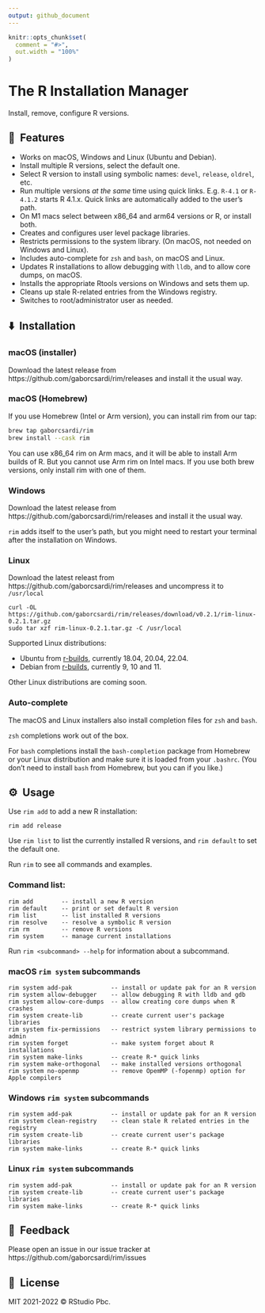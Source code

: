 ```yaml
---
output: github_document
---
```


```r
knitr::opts_chunk$set(
  comment = "#>",
  out.width = "100%"
)
```

# The R Installation Manager

Install, remove, configure R versions.

## 🚀&nbsp; Features

* Works on macOS, Windows and Linux (Ubuntu and Debian).
* Install multiple R versions, select the default one.
* Select R version to install using symbolic names: `devel`, `release`,
  `oldrel`, etc.
* Run multiple versions _at the same_ time using quick links.
  E.g. `R-4.1` or `R-4.1.2` starts R 4.1.x. Quick links are automatically
  added to the user's path.
* On M1 macs select between x86_64 and arm64 versions or R, or install both.
* Creates and configures user level package libraries.
* Restricts permissions to the system library.
  (On macOS, not needed on Windows and Linux).
* Includes auto-complete for `zsh` and `bash`, on macOS and Linux.
* Updates R installations to allow debugging with `lldb`, and to allow
  core dumps, on macOS.
* Installs the appropriate Rtools versions on Windows and sets them up.
* Cleans up stale R-related entries from the Windows registry.
* Switches to root/administrator user as needed.

## ⬇️&nbsp; Installation

### macOS (installer)

Download the latest release from https://github.com/gaborcsardi/rim/releases
and install it the usual way.

### macOS (Homebrew)

If you use Homebrew (Intel or Arm version), you can install rim from our
tap:

```sh
brew tap gaborcsardi/rim
brew install --cask rim
```

You can use x86_64 rim on Arm macs, and it will be able to install Arm
builds of R. But you cannot use Arm rim on Intel macs. If you use both brew
versions, only install rim with one of them.

### Windows

Download the latest release from https://github.com/gaborcsardi/rim/releases
and install it the usual way.

`rim` adds itself to the user's path, but you might need to restart your
terminal after the installation on Windows.

### Linux

Download the latest releast from https://github.com/gaborcsardi/rim/releases
and uncompress it to `/usr/local`

```
curl -OL https://github.com/gaborcsardi/rim/releases/download/v0.2.1/rim-linux-0.2.1.tar.gz
sudo tar xzf rim-linux-0.2.1.tar.gz -C /usr/local
```

Supported Linux distributions:

- Ubuntu from [r-builds](https://github.com/rstudio/r-builds#r-builds),
  currently 18.04, 20.04, 22.04.
- Debian from [r-builds](https://github.com/rstudio/r-builds#r-builds),
  currently 9, 10 and 11.

Other Linux distributions are coming soon.

### Auto-complete

The macOS and Linux installers also install completion files for `zsh`
and `bash`.

`zsh` completions work out of the box.

For `bash` completions install the `bash-completion` package from Homebrew
or your Linux distribution and make sure it is loaded from your `.bashrc`.
(You don't need to install `bash` from Homebrew, but you can if you like.)

## ⚙️&nbsp; Usage

Use `rim add` to add a new R installation:

```
rim add release
```

Use `rim list` to list the currently installed R versions, and `rim default`
to set the default one.

Run `rim` to see all commands and examples.

### Command list:

```
rim add        -- install a new R version
rim default    -- print or set default R version
rim list       -- list installed R versions
rim resolve    -- resolve a symbolic R version
rim rm         -- remove R versions
rim system     -- manage current installations
```

Run `rim <subcommand> --help` for information about a subcommand.


### macOS `rim system` subcommands

```
rim system add-pak           -- install or update pak for an R version
rim system allow-debugger    -- allow debugging R with lldb and gdb
rim system allow-core-dumps  -- allow creating core dumps when R crashes
rim system create-lib        -- create current user's package libraries
rim system fix-permissions   -- restrict system library permissions to admin
rim system forget            -- make system forget about R installations
rim system make-links        -- create R-* quick links
rim system make-orthogonal   -- make installed versions orthogonal
rim system no-openmp         -- remove OpemMP (-fopenmp) option for Apple compilers
```

### Windows `rim system` subcommands

```
rim system add-pak           -- install or update pak for an R version
rim system clean-registry    -- clean stale R related entries in the registry
rim system create-lib        -- create current user's package libraries
rim system make-links        -- create R-* quick links

```

### Linux `rim system` subcommands

```
rim system add-pak           -- install or update pak for an R version
rim system create-lib        -- create current user's package libraries
rim system make-links        -- create R-* quick links
```

## 🤝&nbsp; Feedback

Please open an issue in our issue tracker at
https://github.com/gaborcsardi/rim/issues

## 📘&nbsp; License

MIT 2021-2022 © RStudio Pbc.
